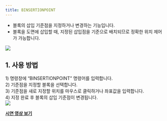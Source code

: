 ```yaml
---
title: BINSERTIONPOINT
---
```



[image1]: ../../../../../assets/images/commands/binsertionpoint/image1.png
[image2]: ../../../../../assets/images/commands/binsertionpoint/image2.png

* 블록의 삽입 기준점을 지정하거나 변경하는 기능입니다.  
* 블록을 도면에 삽입할 때, 지정된 삽입점을 기준으로 배치되므로 정확한 위치 제어가 가능합니다.

![][image1]

## **1\. 사용 방법**

1\) 명령창에 “BINSERTIONPOINT” 명령어를 입력합니다.  
2\) 기준점을 지정할 블록을 선택합니다.  
3\) 기준점을 새로 지정할 위치를 마우스로 클릭하거나 좌표값을 입력합니다.  
4\) 지정 완료 후 블록의 삽입 기준점이 변경됩니다.  
![][image2]

[**<Icon name="youtube" class="emoji"/> 시연 영상 보기**]() 